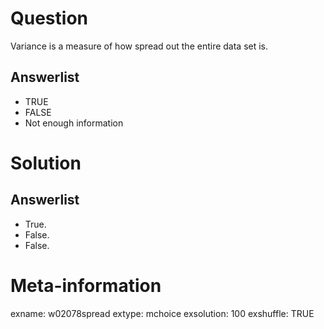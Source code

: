 Question
========
Variance is a measure of how spread out the entire data set is.

Answerlist
----------
* TRUE
* FALSE
* Not enough information


Solution
========

Answerlist
----------
* True.
* False.
* False.


Meta-information
================
exname: w02078spread
extype: mchoice
exsolution: 100
exshuffle: TRUE